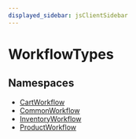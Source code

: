 ```yaml
---
displayed_sidebar: jsClientSidebar
---
```



# WorkflowTypes

## Namespaces

- [CartWorkflow](../../WorkflowTypes/modules/internal.internal-1.WorkflowTypes.CartWorkflow.mdx)
- [CommonWorkflow](../../WorkflowTypes/modules/internal.internal-1.WorkflowTypes.CommonWorkflow.mdx)
- [InventoryWorkflow](../../WorkflowTypes/modules/internal.internal-1.WorkflowTypes.InventoryWorkflow.mdx)
- [ProductWorkflow](../../WorkflowTypes/modules/internal.internal-1.WorkflowTypes.ProductWorkflow.mdx)
